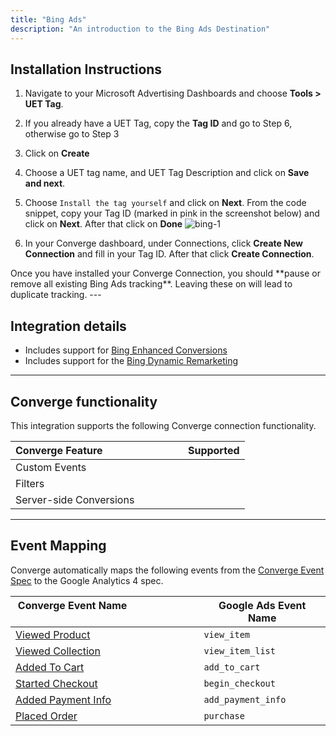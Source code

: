 ```yaml
---
title: "Bing Ads"
description: "An introduction to the Bing Ads Destination"
---
```



## Installation Instructions

<AccordionGroup >
<Accordion icon="list" title="Installation Instructions">

1. Navigate to your Microsoft Advertising Dashboards and choose **Tools > UET Tag**.

2. If you already have a UET Tag, copy the **Tag ID** and go to Step 6, otherwise go to Step 3
   &nbsp;

3. Click on **Create**
   &nbsp;

4. Choose a UET tag name, and UET Tag Description and click on **Save and next**.
   &nbsp;

5. Choose `Install the tag yourself` and click on **Next**. From the code snippet, copy your Tag ID (marked in pink in the screenshot below) and click on **Next**. After that click on **Done**
    ![bing-1](/images/connections/bing-ads/bing-ads-connection-0.png)

6. In your Converge dashboard, under Connections, click **Create New Connection** and fill in your Tag ID. After that click **Create Connection**.
   &nbsp;

</Accordion>
<Warning> Once you have installed your Converge Connection, you should **pause or remove all existing Bing Ads tracking**. Leaving these on will lead to duplicate tracking.  </Warning>
</AccordionGroup>
---

## Integration details
- Includes support for [Bing Enhanced Conversions](https://help.ads.microsoft.com/apex/index/3/en/60178)
- Includes support for the [Bing Dynamic Remarketing](https://about.ads.microsoft.com/en-gb/solutions/audience-targeting/dynamic-remarketing)

---

## Converge functionality

This integration supports the following Converge connection functionality.

| Converge Feature   &nbsp; &nbsp; &nbsp;  &nbsp; &nbsp; &nbsp;  &nbsp;  &nbsp; &nbsp; &nbsp;  &nbsp; &nbsp; &nbsp;  &nbsp;                            | Supported                                       |  
| -------------------------------------------- | -------------------------------------------------------- |  
| Custom Events          | <IsSupportedIcon isSupported={true}/>                       | 
| Filters         | <IsSupportedIcon isSupported={false}/>       |  
| Server-side Conversions | <IsSupportedIcon isSupported={false}/>  |


--- 

## Event Mapping

Converge automatically maps the following events from the [Converge Event Spec](../sources/converge-spec) to the Google Analytics 4 spec.

| Converge Event Name   &nbsp; &nbsp; &nbsp;  &nbsp; &nbsp; &nbsp;  &nbsp;  &nbsp; &nbsp; &nbsp;  &nbsp; &nbsp; &nbsp;  &nbsp;                            | Google Ads Event Name                                      |  
| -------------------------------------------- | -------------------------------------------------------- |  
| [Viewed Product](../converge-spec#viewed-product)          | `view_item`                        | 
| [Viewed Collection](../converge-spec#viewed-collection)        | `view_item_list`         |  
| [Added To Cart](../converge-spec#added-to-cart)            | `add_to_cart`                   |
| [Started Checkout](../converge-spec#started-checkout)         | `begin_checkout`          | 
| [Added Payment Info](../converge-spec#added-payment-info)       | `add_payment_info` | 
| [Placed Order](../converge-spec#placed-order)             | `purchase`                         | 
&nbsp;
